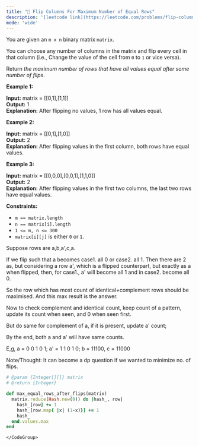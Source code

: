 ```yaml
---
title: "🧀 Flip Columns For Maximum Number of Equal Rows"
description: '[leetcode link](https://leetcode.com/problems/flip-columns-for-maximum-number-of-equal-rows/description/)'
mode: 'wide'
---
```

<Tabs>
  <Tab title="Question" icon="circle-question" iconType="regular">
    <Card>
      <p>You are given an <code>m x n</code> binary matrix <code>matrix</code>.</p>  <p>You can choose any number of columns in the matrix and flip every cell in that column (i.e., Change the value of the cell from <code>0</code> to <code>1</code> or vice versa).</p>  <p>Return <em>the maximum number of rows that have all values equal after some number of flips</em>.</p>   <p><strong class="example">Example 1:</strong></p>   <strong>Input:</strong> matrix = [[0,1],[1,1]] <br/> <strong>Output:</strong> 1 <br/> <strong>Explanation:</strong> After flipping no values, 1 row has all values equal.   <p><strong class="example">Example 2:</strong></p>   <strong>Input:</strong> matrix = [[0,1],[1,0]] <br/> <strong>Output:</strong> 2 <br/> <strong>Explanation:</strong> After flipping values in the first column, both rows have equal values.   <p><strong class="example">Example 3:</strong></p>   <strong>Input:</strong> matrix = [[0,0,0],[0,0,1],[1,1,0]] <br/> <strong>Output:</strong> 2 <br/> <strong>Explanation:</strong> After flipping values in the first two columns, the last two rows have equal values.    <p><strong>Constraints:</strong></p>  <ul>  <li><code>m == matrix.length</code></li>  <li><code>n == matrix[i].length</code></li>  <li><code>1 &lt;= m, n &lt;= 300</code></li>  <li><code>matrix[i][j]</code> is either&nbsp;<code>0</code> or <code>1</code>.</li> </ul> 
    </Card>
  </Tab>
  <Tab title="Solution" icon="lightbulb" iconType="regular" >
    <Card>
      Suppose rows are a,b,a',c,a. 

If we flip such that a becomes case1. all 0 or  case2. all 1. Then there are 2 as, but considering a row a', which is a flipped counterpart, but exactly as a when flipped, then, for case1., a' will become all 1 and in case2. become all 0. 

So the row which has most count of identical+complement rows should be maximised. And this max result is the answer.

Now to check complement and identical count, keep count of a pattern, update its count when seen, and 0 when seen first.

But do same for complement of a, if it is present, update a' count;

By the end, both a and a' will have same counts.

E,g,  a = 0 0 1 0 1;   a' = 1 1 0 1 0; b = 11100, c = 11000

Note/Thought: It can become a dp question if we wanted to minimize no. of flips.
</Card>
  <Expandable title="code">
    <CodeGroup dropdown>
```ruby title="Flip Columns For Maximum Number of Equal Rows" lines
# @param {Integer[][]} matrix
# @return {Integer}

def max_equal_rows_after_flips(matrix)  
  matrix.reduce(Hash.new(0)) do |hash_, row|
    hash_[row] += 1
    hash_[row.map{ |x| (1-x)}] += 1
    hash_
  end.values.max
end
```
    </CodeGroup>
  </Expandable>
  </Tab>
</Tabs>